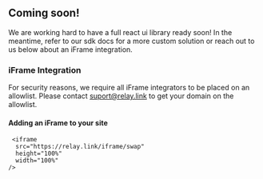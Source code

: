 

## Coming soon!

We are working hard to have a full react ui library ready soon! In the meantime, refer to our sdk docs for a more custom solution or reach out to us below about an iFrame integration. 


### iFrame Integration

For security reasons, we require all iFrame integrators to be placed on an allowlist. Please contact <a href='mailto:support@relay.link' target="_blank">suport@relay.link</a> to get your domain on the allowlist. 


#### Adding an iFrame to your site
```
 <iframe
  src="https://relay.link/iframe/swap"
  height="100%"
  width="100%"
/>
```